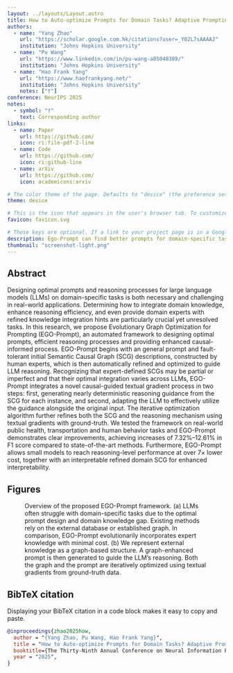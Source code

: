 ```yaml
---
layout: ../layouts/Layout.astro
title: How to Auto-optimize Prompts for Domain Tasks? Adaptive Prompting and Reasoning through Evolutionary Structured Knowledge Adaptation
authors:
  - name: "Yang Zhao"
    url: "https://scholar.google.com.hk/citations?user=_Y02L7sAAAAJ"
    institution: "Johns Hopkins University"
  - name: "Pu Wang"
    url: "https://www.linkedin.com/in/pu-wang-a85048389/"
    institution: "Johns Hopkins University"
  - name: "Hao Frank Yang"
    url: "https://www.haofrankyang.net/"
    institution: "Johns Hopkins University"
    notes: ["†"]
conference: NeurIPS 2025
notes:
  - symbol: "†"
    text: Corresponding author
links:
  - name: Paper
    url: https://github.com/
    icon: ri:file-pdf-2-line
  - name: Code
    url: https://github.com/
    icon: ri:github-line
  - name: arXiv
    url: https://github.com/
    icon: academicons:arxiv

# The color theme of the page. Defaults to "device" (the preference set in the user's brower or operating system). Setting this to "light" or "dark" will override the user's preference. This is useful if your figures only look good in one theme.
theme: device

# This is the icon that appears in the user's browser tab. To customize, change the favicon.svg file in /public/, or add your own file to /public/ and change the filename here.
favicon: favicon.svg

# These keys are optional. If a link to your project page is in a Google search result, text message, or social media post, it will often appear as a "link preview card" based on its title, description, favicon, and thumbnail. After you publish your page, you can double check that these previews look right using [this tool](https://linkpreview.xyz/)
description: Ego-Prompt can find better prompts for domain-specific tasks.
thumbnail: "screenshot-light.png"
---
```



<HighlightedSection>

## Abstract

Designing optimal prompts and reasoning processes for large language models (LLMs) on domain-specific tasks is both necessary and challenging in real-world applications. Determining how to integrate domain knowledge, enhance reasoning efficiency, and even provide domain experts with refined knowledge integration hints are particularly crucial yet unresolved tasks. In this research, we propose Evolutionary Graph Optimization for Prompting (EGO-Prompt), an automated framework to designing optimal prompts, efficient reasoning processes and providing enhanced causal-informed process. EGO-Prompt begins with an general prompt and fault-tolerant initial Semantic Causal Graph (SCG) descriptions, constructed by human experts, which is then automatically refined and optimized to guide LLM reasoning. Recognizing that expert-defined SCGs may be partial or imperfect and that their optimal integration varies across LLMs, EGO-Prompt integrates a novel causal-guided textual gradient process in two steps: first, generating nearly deterministic reasoning guidance from the SCG for each instance, and second, adapting the LLM to effectively utilize the guidance alongside the original input. The iterative optimization algorithm further refines both the SCG and the reasoning mechanism using textual gradients with ground-truth. We tested the framework on real-world public health, transportation and human behavior tasks and EGO-Prompt demonstrates clear improvements, achieving increases of 7.32%–12.61% in F1 score compared to state-of-the-art methods. Furthermore, EGO-Prompt allows small models to reach reasoning-level performance at over 7× lower cost, together with an interpretable refined domain SCG for enhanced interpretability.

</HighlightedSection>

## Figures


<Figure>
  <Picture slot="figure" src="../assets/main.png" alt="" invertInDarkMode />
  <Fragment slot="caption">Overview of the proposed EGO-Prompt framework. (a) LLMs often struggle with domain-specific tasks due to the optimal prompt design and domain knowledge gap. Existing methods rely on the external database or established graph. In comparison, EGO-Prompt evolutionarily incorporates expert knowledge with minimal cost. (b) We represent external knowledge as a graph-based structure. A graph-enhanced prompt is then generated to guide the LLM’s reasoning. Both the graph and the prompt are iteratively optimized using textual gradients from ground-truth data.</Fragment>
</Figure>


## BibTeX citation

Displaying your BibTeX citation in a code block makes it easy to copy and paste.

```bibtex
@inproceedings{zhao2025how,
  author = "{Yang Zhao, Pu Wang, Hao Frank Yang}",
  title = "How to Auto-optimize Prompts for Domain Tasks? Adaptive Prompting and Reasoning through Evolutionary Structured Knowledge Adaptation",
  booktitle={The Thirty-Ninth Annual Conference on Neural Information Processing Systems (NeurIPS)},
  year = "2025",
}
```

